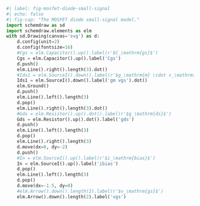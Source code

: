 ```python
#| label: fig-mosfet-diode-small-signal
#| echo: false
#| fig-cap: "The MOSFET diode small-signal model."
import schemdraw as sd
import schemdraw.elements as elm
with sd.Drawing(canvas='svg') as d:
    d.config(unit=2)
    d.config(fontsize=16)
    #Cgs = elm.Capacitor().up().label(r'$C_\mathrm{gs}$')
    Cgs = elm.Capacitor().up().label('Cgs')
    d.push()
    elm.Line().right().length(3).dot()
    #Ids1 = elm.SourceI().down().label(r'$g_\mathrm{m} \cdot v_\mathrm{gs}$').dot()
    Ids1 = elm.SourceI().down().label('gm vgs').dot()
    elm.Ground()
    d.push()
    elm.Line().left().length(3)
    d.pop()
    elm.Line().right().length(3).dot()
    #Gds = elm.Resistor().up().dot().label(r'$g_\mathrm{ds}$')
    Gds = elm.Resistor().up().dot().label('gds')
    d.push()
    elm.Line().left().length(3)
    d.pop()
    elm.Line().right().length(3)
    d.move(dx=0, dy=-2)
    d.push()
    #In = elm.SourceI().up().label(r'$i_\mathrm{bias}$')
    In = elm.SourceI().up().label('ibias')
    d.pop()
    elm.Line().left().length(3)
    d.pop()
    d.move(dx=-1.5, dy=0)
    #elm.Arrow().down().length(2).label(r'$v_\mathrm{gs}$')
    elm.Arrow().down().length(2).label('vgs')
```